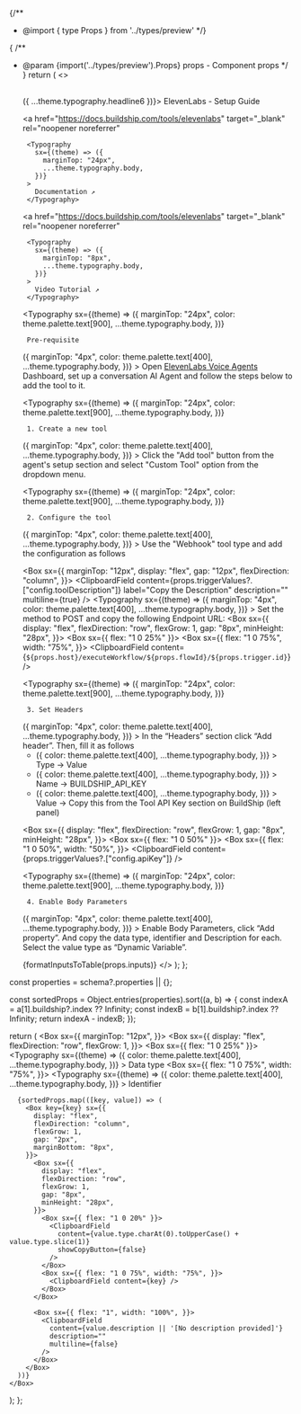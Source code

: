 {/**
* @import { type Props } from '../types/preview'
*/}

{
/**
 * @param {import('../types/preview').Props} props - Component props
 */
}
  return (
    <>
      <div
        style={{
          display: "flex",
          padding: "8px",
          backgroundColor: props.theme.palette.text[50],
          borderRadius: "8px",
          width: "fit-content",
          marginBottom: "16px",
        }}
      >
        <img src="https://storage.googleapis.com/buildship-app-us-central1/icons/elevenlabs.jpeg" width="16" height="16" />
      </div>
      <Typography sx={(theme) => ({ ...theme.typography.headline6 })}>
        ElevenLabs - Setup Guide
      </Typography>

      <a
        href="https://docs.buildship.com/tools/elevenlabs"
        target="_blank"
        rel="noopener noreferrer"
      >
        <Typography
          sx={(theme) => ({
            marginTop: "24px",
            ...theme.typography.body,
          })}
        >
          Documentation ↗
        </Typography>
      </a>

      <a
        href="https://docs.buildship.com/tools/elevenlabs"
        target="_blank"
        rel="noopener noreferrer"
      >
        <Typography
          sx={(theme) => ({
            marginTop: "8px",
            ...theme.typography.body,
          })}
        >
          Video Tutorial ↗
        </Typography>
      </a>

      <Typography
        sx={(theme) => ({
          marginTop: "24px",
          color: theme.palette.text[900],
          ...theme.typography.body,
        })}
      >
        Pre-requisite
      </Typography>
      <Typography
        sx={(theme) => ({
          marginTop: "4px",
          color: theme.palette.text[400],
          ...theme.typography.body,
        })}
      >
        Open <a href="https://elevenlabs.io/app/conversational-ai/agents" target="_blank" rel="noopener noreferrer">ElevenLabs Voice Agents</a> Dashboard, set up a conversation AI Agent and follow the steps below to add the tool to it.
      </Typography>

      <Typography
        sx={(theme) => ({
          marginTop: "24px",
          color: theme.palette.text[900],
          ...theme.typography.body,
        })}
      >
        1. Create a new tool
      </Typography>
      <Typography
        sx={(theme) => ({
          marginTop: "4px",
          color: theme.palette.text[400],
          ...theme.typography.body,
        })}
      >
        Click the "Add tool" button from the agent's setup section and select "Custom Tool" option from the dropdown menu.
      </Typography>

      <Typography
        sx={(theme) => ({
          marginTop: "24px",
          color: theme.palette.text[900],
          ...theme.typography.body,
        })}
      >
        2. Configure the tool
      </Typography>
      <Typography
        sx={(theme) => ({
          marginTop: "4px",
          color: theme.palette.text[400],
          ...theme.typography.body,
        })}
      >
        Use the "Webhook" tool type and add the configuration as follows
      </Typography>

      <Box sx={{
        marginTop: "12px",
        display: "flex",
        gap: "12px",
        flexDirection: "column",
      }}>
        <ClipboardField content={props.flowLabel} label="Copy the Name" description="" />
        <ClipboardField content={props.triggerValues?.["config.toolDescription"]} label="Copy the Description" description="" multiline={true} />
        <Box>
          <Typography
            sx={(theme) => ({
              marginTop: "4px",
              color: theme.palette.text[400],
              ...theme.typography.body,
            })}
          >
            Set the method to POST and copy the following Endpoint URL:
          </Typography>
          <Box sx={{
            display: "flex",
            flexDirection: "row",
            flexGrow: 1,
            gap: "8px",
            minHeight: "28px",
          }}>
            <Box sx={{ flex: "1 0 25%" }}>
              <ClipboardField content="POST" showCopyButton={false} />
            </Box>
            <Box sx={{ flex: "1 0 75%", width: "75%", }}>
              <ClipboardField content={`${props.host}/executeWorkflow/${props.flowId}/${props.trigger.id}`} />
            </Box>
          </Box>
        </Box>
      </Box>

      <Typography
        sx={(theme) => ({
          marginTop: "24px",
          color: theme.palette.text[900],
          ...theme.typography.body,
        })}
      >
        3. Set Headers
      </Typography>
      <Typography
        sx={(theme) => ({
          marginTop: "4px",
          color: theme.palette.text[400],
          ...theme.typography.body,
        })}
      >
        In the “Headers” section click “Add header”. Then, fill it as follows
      </Typography>

      <ul style={{
        marginTop: "12px",
        color: props.theme.palette.text[400],
        ...props.theme.typography.body,
        listStyleType: "none",
        paddingLeft: "0px",
      }}>
        <li>
          <Typography
            sx={(theme) => ({
              color: theme.palette.text[400],
              ...theme.typography.body,
            })}
          >
            Type → Value
          </Typography>
        </li>
        <li>
          <Typography
            sx={(theme) => ({
              color: theme.palette.text[400],
              ...theme.typography.body,
            })}
          >
            Name → BUILDSHIP_API_KEY
          </Typography>
        </li>
        <li>
          <Typography
            sx={(theme) => ({
              color: theme.palette.text[400],
              ...theme.typography.body,
            })}
          >
            Value →  Copy this from the Tool API Key section on BuildShip (left panel)
          </Typography>
        </li>
      </ul>

      <Box sx={{
        display: "flex",
        flexDirection: "row",
        flexGrow: 1,
        gap: "8px",
        minHeight: "28px",
      }}>
        <Box sx={{ flex: "1 0 50%" }}>
          <ClipboardField content="BUILDSHIP_API_KEY" />
        </Box>
        <Box sx={{ flex: "1 0 50%", width: "50%", }}>
          <ClipboardField content={props.triggerValues?.["config.apiKey"]} />
        </Box>
      </Box>

      <Typography
        sx={(theme) => ({
          marginTop: "24px",
          color: theme.palette.text[900],
          ...theme.typography.body,
        })}
      >
        4. Enable Body Parameters
      </Typography>
      <Typography
        sx={(theme) => ({
          marginTop: "4px",
          color: theme.palette.text[400],
          ...theme.typography.body,
        })}
      >
        Enable Body Parameters, click “Add property”. And copy the data type, identifier and Description for each. Select the value type as “Dynamic Variable”.
      </Typography>

      {formatInputsToTable(props.inputs)}
    </>
  );
};


  const properties = schema?.properties || {};

  const sortedProps = Object.entries(properties).sort((a, b) => {
    const indexA = a[1].buildship?.index ?? Infinity;
    const indexB = b[1].buildship?.index ?? Infinity;
    return indexA - indexB;
  });

  return (
    <Box sx={{
      marginTop: "12px",
    }}>
      <Box sx={{
        display: "flex",
        flexDirection: "row",
        flexGrow: 1,
      }}>
        <Box sx={{ flex: "1 0 25%" }}>
          <Typography
            sx={(theme) => ({
              color: theme.palette.text[400],
              ...theme.typography.body,
            })}
          >
            Data type
          </Typography>
        </Box>
        <Box sx={{ flex: "1 0 75%", width: "75%", }}>
          <Typography
            sx={(theme) => ({
              color: theme.palette.text[400],
              ...theme.typography.body,
            })}
          >
            Identifier
          </Typography>
        </Box>
      </Box>

      {sortedProps.map(([key, value]) => (
        <Box key={key} sx={{
          display: "flex",
          flexDirection: "column",
          flexGrow: 1,
          gap: "2px",
          marginBottom: "8px",
        }}>
          <Box sx={{
            display: "flex",
            flexDirection: "row",
            flexGrow: 1,
            gap: "8px",
            minHeight: "28px",
          }}>
            <Box sx={{ flex: "1 0 20%" }}>
              <ClipboardField
                content={value.type.charAt(0).toUpperCase() + value.type.slice(1)}
                showCopyButton={false}
              />
            </Box>
            <Box sx={{ flex: "1 0 75%", width: "75%", }}>
              <ClipboardField content={key} />
            </Box>
          </Box>

          <Box sx={{ flex: "1", width: "100%", }}>
            <ClipboardField
              content={value.description || '[No description provided]'}
              description=""
              multiline={false}
            />
          </Box>
        </Box>
      ))}
    </Box>
  );
};
